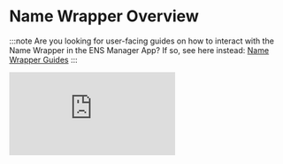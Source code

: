 
# Name Wrapper Overview

:::note
Are you looking for user-facing guides on how to interact with the Name Wrapper in the ENS Manager App? If so, see here instead: [Name Wrapper Guides](https://support.ens.domains/en/collections/4194784-name-wrapper-guides)
:::

<iframe
  className="aspect-video w-full rounded-lg shadow-sm"
  src="https://www.youtube-nocookie.com/embed/njb7jp5_Qoo?si=YyESSjAk4W5btawz"
  title="YouTube video player"
  frameBorder="0"
  allow="accelerometer; autoplay; clipboard-write; encrypted-media; gyroscope; picture-in-picture; web-share"
  allowFullScreen
/>

The **Name Wrapper** is a contract for ENS that allows you to "wrap" any ENS name into a ERC-1155 NFT.

## Without the Name Wrapper

Before the Name Wrapper, only .eth 2LDs (second-level domains, like `ens.eth`) had ERC-721 NFTs associated with them, unless the owner created a separate custom contract.

<Card>
  <img
    src="/img/namewrapper-overview-subnames.jpg"
    alt="Subnames without NFTs"
  />
</Card>

## With the Name Wrapper

<img src="/img/namewrapper-overview-wrapped.jpg" alt="Name Wrapper Diagram" />

**Parent-Controlled Fuses:**

- [Fuses](/wrapper/fuses) that only the parent owner can burn
- "Perks" that can be given to the owner of a name

**Example:** By burning `CAN_EXTEND_EXPIRY`, you allow the owner to
extend/renew their own subname

**Owner-Controlled Fuses:**

- [Fuses](/wrapper/fuses) that either the owner or parent owner can burn
- "Permissions" that can be revoked on a name

**Example:** By burning `CANNOT_TRANSFER`, the wrapped NFT can no longer be
transferred or sold.

**Subname Fuses:**

- The parent owner has the power to burn fuses when creating subnames
- Decides what perks, permissions, or guarantees to give to subname owners

With this new contract, you can wrap:

- Any .eth name or subname (e.g. `name.eth`, `sub.name.eth`)
- Any DNS name or subname (e.g. `name.com`, `sub.name.com`)

Unwrapped .eth 2LDs have the concept of a separate **Owner** and **Manager**.

This changes after you wrap the name, because there is only a single account that serves as both the **Owner** and **Manager** for the wrapped name.
